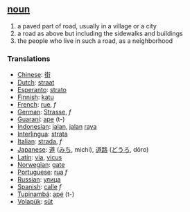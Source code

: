 == [[noun]] ==
# a paved part of road, usually in a village or a city
# a road as above but including the sidewalks and buildings
# the people who live in such a road, as a neighborhood

=== Translations ===
*[[Chinese]]: [[街]]
*[[Dutch]]: [[straat]]
*[[Esperanto]]: [[strato]]
*[[Finnish]]: [[katu]]
*[[French]]: [[rue]], ''f''
*[[German]]: [[Strasse]], ''f''
*[[Guaraní]]: [[ape]] (t-)
*[[Indonesian]]: [[jalan]], [[jalan]] [[raya]]
*[[Interlingua]]: [[strata]]
*[[Italian]]: [[strada]], ''f''
*[[Japanese]]: [[道]] ([[みち]], michi), [[道路]] ([[どうろ]], dōro)
*[[Latin]]: [[via]], [[vicus]]
*[[Norwegian]]: [[gate]]
*[[Portuguese]]: [[rua]] ''f''
*[[Russian]]: [[улица]]
*[[Spanish]]: [[calle]] ''f''
*[[Tupinambá]]: [[apé]] (t-)
*[[Volapük]]: [[süt]]